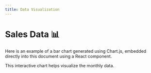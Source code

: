 ---
title: Data Visualization
---

# Sales Data 📊

Here is an example of a bar chart generated using Chart.js, embedded directly into this document using a React component.


<MyChart />

This interactive chart helps visualize the monthly data.
